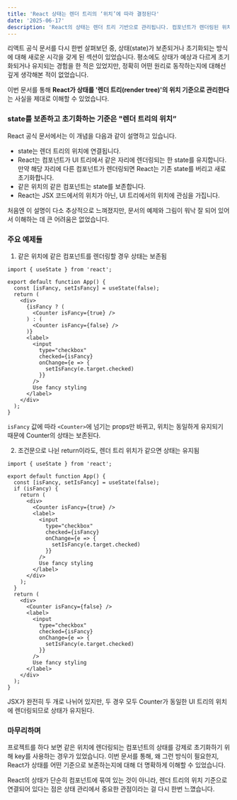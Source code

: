```yaml
---
title: 'React 상태는 렌더 트리의 ‘위치’에 따라 결정된다'
date: '2025-06-17'
description: 'React의 상태는 렌더 트리 기반으로 관리됩니다. 컴포넌트가 렌더링된 위치에 따라 상태가 보존되거나 초기화되며, 이 글에서는 공식문서를 바탕으로 렌더 트리 기반 상태 관리 방식의 동작 원리를 정리했습니다.'
---
```


리액트 공식 문서를 다시 한번 살펴보던 중, 상태(state)가 보존되거나 초기화되는 방식에 대해 새로운 시각을 갖게 된 섹션이 있었습니다. 평소에도 상태가 예상과 다르게 초기화되거나 유지되는 경험을 한 적은 있었지만, 정확히 어떤 원리로 동작하는지에 대해선 깊게 생각해본 적이 없었습니다.

이번 문서를 통해 **React가 상태를 '렌더 트리(render tree)'의 위치 기준으로 관리한다**는 사실을 제대로 이해할 수 있었습니다.

### state를 보존하고 초기화하는 기준은 "렌더 트리의 위치”
React 공식 문서에서는 이 개념을 다음과 같이 설명하고 있습니다.
- state는 렌더 트리의 위치에 연결됩니다.
- React는 컴포넌트가 UI 트리에서 같은 자리에 렌더링되는 한 state를 유지합니다. 만약 해당 자리에 다른 컴포넌트가 렌더링되면 React는 기존 state를 버리고 새로 초기화합니다.
- 같은 위치의 같은 컴포넌트는 state를 보존합니다.
- React는 JSX 코드에서의 위치가 아닌, UI 트리에서의 위치에 관심을 가집니다.

처음엔 이 설명이 다소 추상적으로 느껴졌지만, 문서의 예제와 그림이 워낙 잘 되어 있어서 이해하는 데 큰 어려움은 없었습니다.

### 주요 예제들

1. 같은 위치에 같은 컴포넌트를 렌더링할 경우 상태는 보존됨
```tsx
import { useState } from 'react';

export default function App() {
  const [isFancy, setIsFancy] = useState(false);
  return (
    <div>
      {isFancy ? (
        <Counter isFancy={true} />
      ) : (
        <Counter isFancy={false} />
      )}
      <label>
        <input
          type="checkbox"
          checked={isFancy}
          onChange={e => {
            setIsFancy(e.target.checked)
          }}
        />
        Use fancy styling
      </label>
    </div>
  );
}
```
`isFancy` 값에 따라 `<Counter>`에 넘기는 props만 바뀌고, 위치는 동일하게 유지되기 때문에 Counter의 상태는 보존된다.

2. 조건문으로 나뉜 return이라도, 렌더 트리 위치가 같으면 상태는 유지됨
```tsx
import { useState } from 'react';

export default function App() {
  const [isFancy, setIsFancy] = useState(false);
  if (isFancy) {
    return (
      <div>
        <Counter isFancy={true} />
        <label>
          <input
            type="checkbox"
            checked={isFancy}
            onChange={e => {
              setIsFancy(e.target.checked)
            }}
          />
          Use fancy styling
        </label>
      </div>
    );
  }
  return (
    <div>
      <Counter isFancy={false} />
      <label>
        <input
          type="checkbox"
          checked={isFancy}
          onChange={e => {
            setIsFancy(e.target.checked)
          }}
        />
        Use fancy styling
      </label>
    </div>
  );
}
```

JSX가 완전히 두 개로 나뉘어 있지만, 두 경우 모두 Counter가 동일한 UI 트리의 위치에 렌더링되므로 상태가 유지된다.

### 마무리하며
프로젝트를 하다 보면 같은 위치에 렌더링되는 컴포넌트의 상태를 강제로 초기화하기 위해 key를 사용하는 경우가 있었습니다. 이번 문서를 통해, 왜 그런 방식이 필요한지, React가 상태를 어떤 기준으로 보존하는지에 대해 더 명확하게 이해할 수 있었습니다.

React의 상태가 단순히 컴포넌트에 묶여 있는 것이 아니라, 렌더 트리의 위치 기준으로 연결되어 있다는 점은 상태 관리에서 중요한 관점이라는 걸 다시 한번 느꼈습니다.
